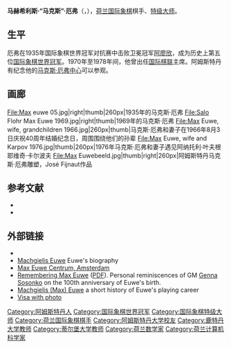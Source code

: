 {{Expand|time=2018-03-20T02:09:15+00:00}}
{{noteTA
|T=zh-hans:马克斯·厄弗;zh-hant:馬克斯·尤偉;
|1=zh-hans:厄弗;zh-hant:尤偉;
}}
{{Infobox chess player
|name = 马克斯·厄弗<br>Max Euwe
|image= Max Euwe 1963.jpg
|caption=1963年的马克斯·厄弗
|birthname = Machgielis Euwe
|country ={{NLD}}
|birth_date = {{Birth date|1901|5|20}}
|birth_place = {{NLD}}[[阿姆斯特丹|阿姆斯特丹]]
|death_date = {{Death date and age|1981|11|26|1901|5|20}}
|death_place ={{NLD}}[[阿姆斯特丹|阿姆斯特丹]]
|title = [[国际象棋特级大师|特级大师]]
|worldchampion = 1935年－1937年
|womensworldchampion =
|rating =
|peakrating = 2530（1974年5月）
}}
'''马赫希利斯·“马克斯”·厄弗'''（{{lang-nl|Machgielis "Max" Euwe}}，{{bd|1901年|5月20日|1981年|11月26日}}），[[荷兰|荷兰]][[国际象棋|国际象棋]]棋手、[[国际象棋特级大师|特级大师]]。

== 生平 ==
厄弗在1935年国际象棋世界冠军对抗赛中击败卫冕冠军[[阿廖欣|阿廖欣]]，成为历史上第五位[[国际象棋世界冠军|国际象棋世界冠军]]。1970年至1978年间，他曾出任[[国际棋联|国际棋联]]主席。阿姆斯特丹有纪念他的[[马克斯·厄弗中心|马克斯·厄弗中心]]可以参观。

== 画廊 ==
<gallery>
File:Max euwe 05.jpg|right|thumb|260px|1935年的马克斯·厄弗
File:Salo Flohr Max Euwe 1969.jpg|right|thumb|1969年的马克斯·厄弗
File:Max Euwe, wife, grandchildren 1966.jpg|260px|thumb|马克斯·厄弗和妻子在1966年8月3日庆祝40周年结婚纪念日，周围围绕他们的孙辈
File:Max Euwe, wife and Karpov 1976.jpg|thumb|260px|1976年马克斯·厄弗和妻子遇见阿纳托利·叶夫根耶维奇·卡尔波夫
File:Max Euwebeeld.jpg|thumb|right|260px|阿姆斯特丹马克斯·厄弗雕塑，José Fijnaut作品
</gallery>

== 参考文献 ==
*{{Cite journal
|last=Kasparov|first=Garry|authorlink=加里·基莫维奇·卡斯帕罗夫
|year=2003
|title=[[My_Great_Predecessors|My Great Predecessors]], part II
|publisher = [[Everyman_Chess|Everyman Chess]]
|isbn=1-85744-342-X
|postscript=<!--None-->
}}
*{{Cite journal
|last=Winter|first=Edward (editor) |authorlink=Edward Winter (chess historian)
|year=2006
|title=World Chess Champions
|publisher = 0-08-024094-1
|id=ISBN
|postscript=<!--None-->
}}

== 外部链接 ==
{{Commons category}}
{{Wikiquote}}
*{{chessgames player|id=10706}}
* [http://www-history.mcs.st-andrews.ac.uk/history/Biographies/Euwe.html Machgielis Euwe] {{Wayback|url=http://www-history.mcs.st-andrews.ac.uk/history/Biographies/Euwe.html |date=20100825074647 }} Euwe's biography
* [https://web.archive.org/web/20110724161404/http://www.maxeuwe.nl/en/ Max Euwe Centrum, Amsterdam]
* [http://www.chesscafe.com/text/skittles167.pdf Remembering Max Euwe] {{WebCite|url=https://www.webcitation.org/60r8538jz?url=http://www.chesscafe.com/text/skittles167.pdf |date=20110811102729 |dateformat=iso }} ([[Portable_Document_Format|PDF]]). Personal reminiscences of GM [[Genna_Sosonko|Genna Sosonko]] on the 100th anniversary of Euwe's birth.
* [http://members.tripod.com/HSK_Chess/euwe.html Machgielis (Max) Euwe] a short history of Euwe's playing career
* [https://familysearch.org/pal:/MM9.3.1/TH-1951-22436-32139-69?cc=1932363 Visa with photo] {{Wayback|url=https://familysearch.org/pal:/MM9.3.1/TH-1951-22436-32139-69?cc=1932363 |date=20160507130709 }}

{{s-start}}
{{s-ach}}
{{succession box |
  before= [[阿廖欣|阿廖欣]] |
  title= [[世界国际象棋锦标赛|世界国际象棋锦标赛]] |
  years= 1935–37 |
  after= [[阿廖欣|阿廖欣]]
}}
{{succession box |
  before= [[Folke_Rogard|Folke Rogard]] |
  title= [[世界国际象棋联合会|世界国际象棋联合会]]主席 |
  years= 1970–78 |
  after= [[弗里德里克·奥拉夫松|弗里德里克·奥拉夫松]]
}}
{{s-end}}

{{国际象棋世界冠军}}
{{Authority control}}
{{DEFAULTSORT: Euwe, Max}}
[[Category:阿姆斯特丹人|Category:阿姆斯特丹人]]
[[Category:国际象棋世界冠军|Category:国际象棋世界冠军]]
[[Category:国际象棋特级大师|Category:国际象棋特级大师]]
[[Category:荷兰国际象棋棋手|Category:荷兰国际象棋棋手]]
[[Category:阿姆斯特丹大学校友|Category:阿姆斯特丹大学校友]]
[[Category:鹿特丹大学教师|Category:鹿特丹大学教师]]
[[Category:蒂尔堡大学教师|Category:蒂尔堡大学教师]]
[[Category:荷兰数学家|Category:荷兰数学家]]
[[Category:荷兰计算机科学家|Category:荷兰计算机科学家]]